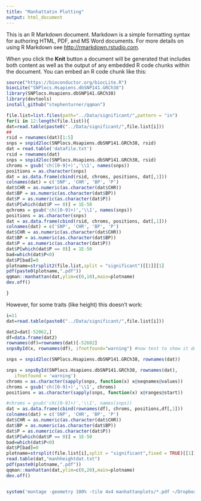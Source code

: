 ```yaml
---
title: "Manhattatin Plotting"
output: html_document
---
```


This is an R Markdown document. Markdown is a simple formatting syntax for authoring HTML, PDF, and MS Word documents. For more details on using R Markdown see <http://rmarkdown.rstudio.com>.

When you click the **Knit** button a document will be generated that includes both content as well as the output of any embedded R code chunks within the document. You can embed an R code chunk like this:
```r
source("https://bioconductor.org/biocLite.R")
biocLite("SNPlocs.Hsapiens.dbSNP141.GRCh38")
library(SNPlocs.Hsapiens.dbSNP141.GRCh38)
library(devtools)
install_github("stephenturner/qqman")
```

```r
file.list=list.files(path="../Data/significant/",pattern = "in")
for(i in 12:length(file.list)){
dat=read.table(paste0("../Data/significant/",file.list[i]))
##
rsid = rownames(dat)[1:5]
snps = snpid2loc(SNPlocs.Hsapiens.dbSNP141.GRCh38, rsid)
dat = read.table('datafile.txt')
rsid = rownames(dat)
snps = snpid2loc(SNPlocs.Hsapiens.dbSNP141.GRCh38, rsid)
chroms = gsub('ch([0-9]+)','\\1', names(snps))
positions = as.character(snps)
dat = as.data.frame(cbind(rsid, chroms, positions, dat[,1]))
colnames(dat) = c('SNP', 'CHR', 'BP', 'P')
dat$CHR = as.numeric(as.character(dat$CHR))
dat$BP = as.numeric(as.character(dat$BP))
dat$P = as.numeric(as.character(dat$P))
dat$P[which(dat$P == 0)] = 1E-50
qchroms = gsub('ch([0-9]+)','\\1', names(snps))
positions = as.character(snps)
dat = as.data.frame(cbind(rsid, chroms, positions, dat[,1]))
colnames(dat) = c('SNP', 'CHR', 'BP', 'P')
dat$CHR = as.numeric(as.character(dat$CHR))
dat$BP = as.numeric(as.character(dat$BP))
dat$P = as.numeric(as.character(dat$P))
dat$P[which(dat$P == 0)] = 1E-50
bad=which(dat$P<0)
dat$P[bad]=0
plotname=strsplit2(file.list,split = "significant")[[1]][1]
pdf(paste0(plotname,".pdf"))
qqman::manhattan(dat,ylim=c(0,10),main=plotname)
dev.off()

}

```

However, for some traits (like height) this doesn't work:
```r
i=11
dat=read.table(paste0("../Data/significant/",file.list[i]))

dat2=dat[-52062,]
df=data.frame(dat2)
rownames(df)=rownames(dat)[-52602]
snpsById(x, rownames(df), ifnotfound="warning") #now test to show it doesn't works

snps = snpid2loc(SNPlocs.Hsapiens.dbSNP141.GRCh38, rownames(dat))

snps = snpsById(SNPlocs.Hsapiens.dbSNP141.GRCh38, rownames(dat), 
   ifnotfound = 'warning')
chroms = as.character(sapply(snps, function(x) x@seqnames@values))
chroms = gsub('ch([0-9]+)','\\1', chroms)
positions = as.character(sapply(snps, function(x) x@ranges@start))

#chroms = gsub('ch([0-9]+)','\\1', names(snps))
dat = as.data.frame(cbind(rownames(df), chroms, positions,df[,1]))
colnames(dat) = c('SNP', 'CHR', 'BP', 'P')
dat$CHR = as.numeric(as.character(dat$CHR))
dat$BP = as.numeric(as.character(dat$BP))
dat$P = as.numeric(as.character(dat$P))
dat$P[which(dat$P == 0)] = 1E-50
bad=which(dat$P<0)
dat$P[bad]=0
plotname=strsplit(file.list[i],split = "significant",fixed = TRUE)[[1]][1]
read.table(dat,"manhheightdat.txt")
pdf(paste0(plotname,".pdf"))
qqman::manhattan(dat,ylim=c(0,20),main=plotname)
dev.off()


system('montage -geometry 100% -tile 4x4 manhattanplots/*.pdf ~/Dropbox/PhDThesis/Figures/compiledmanhattan.png')
```

